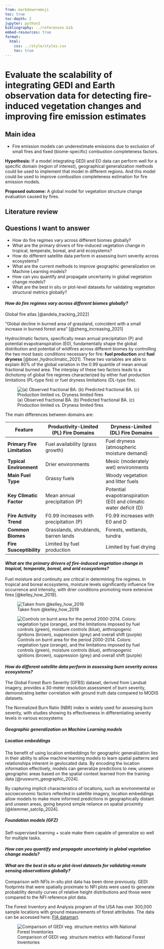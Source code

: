 ```yaml
---
from: markdown+emoji
toc: true
toc-depth: 2
jupyter: python3
bibliography: ../references.bib
embed-resources: true
format:
  html:
    css: ../style/styles.css
    toc: true
---
```


# Evaluate the scalability of integrating GEDI and Earth observation data for detecting fire-induced vegetation changes and improving fire emission estimates 

## Main idea

-  Fire emission models can underestimate emissions due to exclusion of small fires and fixed (biome-specific) combustion completeness factors.

:::{layout-ncol="2"}

**Hypothesis:** If a model integrating GEDI and EO data can perform well for a specific domain (region of interest), geographical generalization methods could be used to implement that model in different regions. And this model could be used to improve combustion completeness estimation for fire emission models. 

**Proposed outcome:** A global model for vegetation structure change evaluation caused by fires.

:::

## Literature review

## Questions I want to answer

- How do fire regimes vary across different biomes globally?
- What are the primary drivers of fire-induced vegetation change in tropical, temperate, boreal, and arid ecosystems?
- How do different satellite data perform in assessing burn severity across ecosystems?
- What are the current methods to improve geographic generalization on Machine Learning models?
- How can you quantify and propagate uncertainty in global vegetation change models?
- What are the best in situ or plot-level datasets for validating vegetation structural metrics globally?

#### ***How do fire regimes vary across different biomes globally?***

Global fire atlas [@andela_tracking_2022]

"Global decline in burned area of grassland, coincident with a small increase in burned  forest area" [@zheng_increasing_2021]

Hydroclimatic factors, specifically mean annual precipitation (P) and potential evapotranspiration (E0), fundamentally shape the global distribution and potential of wildfires across different biomes by controlling the two most basic conditions necessary for fire: **fuel production** and **fuel dryness** [@boer_hydroclimatic_2021]. These two variables are able to explain 80% of the global variation in the 0.99 quantile of mean annual fractional burned area. The interplay of these two factors leads to a dichotomy of global fire regimes characterized by either fuel production limitations (PL-type fire) or fuel dryness limitations (DL-type fire).

![(a) Observed fractional BA. (b) Predicted fractional BA. (c) Production limited vs. Dryness limited fires](https://content.cld.iop.org/journals/2515-7620/3/3/035001/revision3/ercabec1ff2_lr.jpg)

The main differences between domains are: 

| Feature                | Productivity-Limited (PL) Fire Domains | Dryness-Limited (DL) Fire Domains |
|------------------------|--------------------------------------|-----------------------------------|
| **Primary Fire Limitation** | Fuel availability (grass growth) | Fuel dryness (atmospheric moisture demand) |
| **Typical Environment** | Drier environments | Mesic (moderately wet) environments |
| **Main Fuel Type** | Grassy fuels | Woody vegetation and litter fuels |
| **Key Climatic Factor** | Mean annual precipitation (P) | Potential evapotranspiration (E0) and climatic water deficit (D) |
| **Fire Activity Trend** | F0.99 increases with precipitation (P) | F0.99 increases with E0 and D |
| **Common Biomes** | Grasslands, shrublands, barren lands | Forests, wetlands, tundra |
| **Fire Susceptibility** | Limited by fuel production | Limited by fuel drying |

#### ***What are the primary drivers of fire-induced vegetation change in tropical, temperate, boreal, and arid ecosystems?***

Fuel moisture and continuity are critical in determining fire regimes. In tropical and boreal ecosystems, moisture levels significantly influence fire occurrence and intensity, with drier conditions promoting more extensive fires [@kelley_how_2019].

::: {layout-ncol="2"}

![Taken from @kelley_how_2019](https://media.springernature.com/lw685/springer-static/image/art%3A10.1038%2Fs41558-019-0540-7/MediaObjects/41558_2019_540_Fig2_HTML.png?as=webp)

![Controls on burnt area for the period 2000-2014. Colors: vegetation type (orange), and the limitations imposed by fuel controls (green), moisture controls (blue), anthropogenic ignitions (brown), suppression (grey) and overall shift (purple)](https://media.springernature.com/lw685/springer-static/image/art%3A10.1038%2Fs41558-019-0540-7/MediaObjects/41558_2019_540_Fig4_HTML.png?as=webp)

:::

#### ***How do different satellite data perform in assessing burn severity across ecosystems?***

The Global Forest Burn Severity (GFBS) dataset, derived from Landsat imagery, provides a 30-meter resolution assessment of burn severity, demonstrating better correlation with ground truth data compared to MODIS datasets. 

The Normalized Burn Ratio (NBR) index is widely used for assessing burn severity, with studies showing its effectiveness in differentiating severity levels in various ecosystems

#### ***Geographic generalization on Machine Learning models***

##### Location embeddings

The benefit of using location embeddings for geographic generalization lies in their ability to allow machine learning models to learn spatial patterns and relationships inherent in geolocated data. By encoding the location information effectively, models can generalize predictions to new, unseen geographic areas based on the spatial context learned from the training data [@ruswurm_geographic_2024]. 

By capturing implicit characteristics of locations, such as environmental or socioeconomic factors reflected in satellite imagery, location embeddings allow models to make more informed predictions in geographically distant and unseen areas, going beyond simple reliance on spatial proximity [@klemmer_satclip_2024].

##### Foundation models (GFZ)

Self-supervised learning + scale make them capable of generalize so well for multiple tasks.


#### ***How can you quantify and propagate uncertainty in global vegetation change models?***

#### ***What are the best in situ or plot-level datasets for validating remote sensing observations globally?***

Comparison with NFIs in-situ plot data has been done previously. GEDI footprints that were spatially proximate to NFI plots were used to generate probability density curves of relative height distributions and those were compared to the NFI reference plot data.

The Forest Inventory and Analysis program of the USA has over 300,000 sample locations with ground measurements of forest attributes. The data can be accessed here: [FIA datamart](https://research.fs.usda.gov/products/dataandtools/tools/fia-datamart).

![Comparison of GEDI veg. structure metrics with National Forest Inventories](https://ars.els-cdn.com/content/image/1-s2.0-S1569843224001511-gr3_lrg.jpg)



